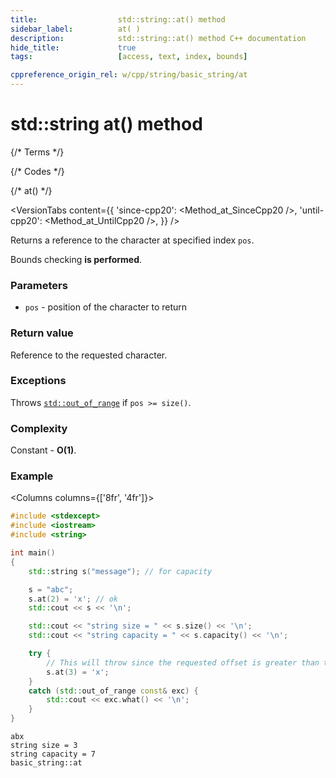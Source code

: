 ```yaml
---
title:					std::string::at() method
sidebar_label:			at( )
description:			std::string::at() method C++ documentation
hide_title:				true
tags:					[access, text, index, bounds]

cppreference_origin_rel: w/cpp/string/basic_string/at
---
```


# std::string at() method


{/* Terms */}

{/* Codes */}

{/* at() */}

<VersionTabs content={{
	'since-cpp20': <Method_at_SinceCpp20 />,
	'until-cpp20': <Method_at_UntilCpp20 />,
}} />

Returns a <Tooltip title={Term_ContAlias_Reference}>reference</Tooltip> to the character at specified index `pos`.

Bounds checking **is performed**.

### Parameters

- `pos` - position of the character to return

### Return value

Reference to the requested character.

### Exceptions

Throws [`std::out_of_range`](#) if `pos >= size()`.

### Complexity

Constant - **O(1)**.

### Example

<Columns columns={['8fr', '4fr']}>
<div>

```cpp
#include <stdexcept>
#include <iostream>
#include <string>

int main()
{
    std::string s("message"); // for capacity

    s = "abc";
    s.at(2) = 'x'; // ok
    std::cout << s << '\n';

    std::cout << "string size = " << s.size() << '\n';
    std::cout << "string capacity = " << s.capacity() << '\n';

    try {
        // This will throw since the requested offset is greater than the current size.
        s.at(3) = 'x';
    }
    catch (std::out_of_range const& exc) {
        std::cout << exc.what() << '\n';
    }
}
```

</div>
<div>

```plaintext title="Possible output"
abx
string size = 3
string capacity = 7
basic_string::at
```

</div>
</Columns>
